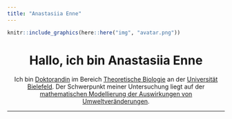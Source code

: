```yaml
---
title: "Anastasiia Enne"
---
```


```r
knitr::include_graphics(here::here("img", "avatar.png"))
```

<h1 style="text-align: center;">Hallo, ich bin Anastasiia Enne</h1>

<p style="text-align: center;">Ich bin [Doktorandin](https://ekvv.uni-bielefeld.de/pers_publ/publ/PersonDetail.jsp?personId=356658316) im Bereich [Theoretische Biologie](https://www.uni-bielefeld.de/fakultaeten/biologie/forschung/arbeitsgruppen/theoretical/index.xml) an der [Universität Bielefeld](https://www.uni-bielefeld.de/).  Der Schwerpunkt meiner Untersuchung liegt auf der [mathematischen Modellierung der Auswirkungen von Umweltveränderungen](https://cmsedit.uni-bielefeld.de/fakultaeten/biologie/forschung/arbeitsgruppen/theoretical/research/individualised-niches-in/index.xml).</p>

---